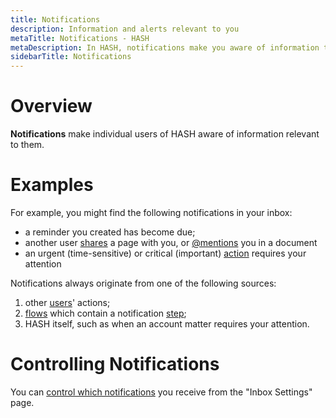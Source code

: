 ```yaml
---
title: Notifications
description: Information and alerts relevant to you
metaTitle: Notifications - HASH
metaDescription: In HASH, notifications make you aware of information that is time-sensitive, important, or which may otherwise be of interest
sidebarTitle: Notifications
---
```


# Overview

**Notifications** make individual users of HASH aware of information relevant to them.

# Examples

For example, you might find the following notifications in your inbox:

- a reminder you created has become due;
- another user [shares](/guide/sharing) a page with you, or [@mentions](/guide/webs/users#mention) you in a document
- an urgent (time-sensitive) or critical (important) [action](/guide/inbox/actions) requires your attention

Notifications always originate from one of the following sources:

1. other [users](/guide/webs/users)' actions;
1. [flows](/guide/flows) which contain a notification [step](/guide/flows/steps);
1. HASH itself, such as when an account matter requires your attention.

# Controlling Notifications

You can [control which notifications](/guide/account/notifications) you receive from the "Inbox Settings" page.


